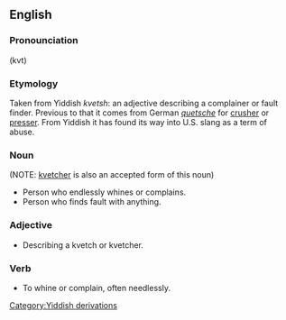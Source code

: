 ==English==
===Pronounciation===
(kvt) 

===Etymology===
Taken from Yiddish ''kvetsh'': an adjective describing a complainer or fault finder.
Previous to that it comes from German ''[[quetsche]]'' for [[crusher]] or [[presser]].
From Yiddish it has found its way into U.S. slang as a term of abuse.

===Noun=== (NOTE: [[kvetcher]] is also an accepted form of this noun)
*Person who endlessly whines or complains.
*Person who finds fault with anything. 

===Adjective===
*Describing a kvetch or kvetcher.

===Verb===
*To whine or complain, often needlessly.
[[Category:Yiddish derivations]]